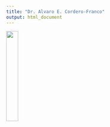 ```yaml
---
title: "Dr. Alvaro E. Cordero-Franco"
output: html_document
---
```


<style>

/* By default, make all images center-aligned, and 25% of the width 
of the screen in size */
img
{
    display:block; 
    float:none; 
    margin-left:auto;
    margin-right:auto;
    width:25%;
}

/* Create a CSS class to style images to left-align, or "float left" */
.leftAlign
{
    display:inline-block;
    float:left;
    /* provide a 15 pixel gap between the image and the text to its right */
    margin-right:15px; 
}

/* Create a CSS class to style images to right-align, or "float right" */
.rightAlign
{
    display:inline-block;
    float:right;
    /* provide a 15 pixel gap between the image and the text to its left */
    margin-left:15px;
}

</style>

<img src="FotoLalo.jpg" class="leftAlign">